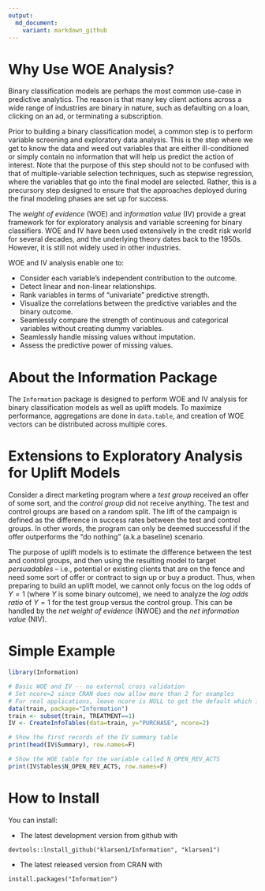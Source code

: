 ```yaml
---
output:
  md_document:
    variant: markdown_github
---
```


<!-- README.md is generated from README.Rmd. Please edit that file -->

# Why Use WOE Analysis?

Binary classification models are perhaps the most common use-case in predictive analytics. The reason is that many key client actions across a wide range of industries are binary in nature, such as defaulting on a loan, clicking on an ad, or terminating a subscription. 

Prior to building a binary classification model, a common step is to perform variable screening and exploratory data analysis. This is the step where we get to know the data and weed out variables that are either ill-conditioned or simply contain no information that will help us predict the action of interest. Note that the purpose of this step should not to be confused with that of multiple-variable selection techniques, such as stepwise regression, where the variables that go into the final model are selected. Rather, this is a precursory step designed to ensure that the approaches deployed during the final modeling phases are set up for success.

The *weight of evidence* (WOE) and *information value* (IV) provide a great framework for for exploratory analysis and variable screening for binary classifiers. WOE and IV have been used extensively in the credit risk world for several decades, and the underlying theory dates back to the 1950s. However, it is still not widely used in other industries.

WOE and IV analysis enable one to:

* Consider each variable’s independent contribution to the outcome.
* Detect linear and non-linear relationships.
* Rank variables in terms of "univariate" predictive strength.
* Visualize the correlations between the predictive variables and the binary outcome.   
* Seamlessly compare the strength of continuous and categorical variables without creating dummy variables.
* Seamlessly handle missing values without imputation.
* Assess the predictive power of missing values.

# About the Information Package

The `Information` package is designed to perform WOE and IV analysis for binary classification models as well as uplift models. To maximize performance, aggregations are done in `data.table`, and creation of WOE vectors can be distributed across multiple cores.

# Extensions to Exploratory Analysis for Uplift Models
Consider a direct marketing program where a *test group* received an offer of some sort, and the *control group* did not receive anything. The test and control groups are based on a random split. The lift of the campaign is defined as the difference in success rates between the test and control groups. In other words, the program can only be deemed successful if the offer outperforms the "do nothing" (a.k.a baseline) scenario.

The purpose of uplift models is to estimate the difference between the test and control groups, and then using the resulting model to target *persuadables* – i.e., potential or existing clients that are on the fence and need some sort of offer or contract to sign up or buy a product. Thus, when preparing to build an uplift model, we cannot only focus on the log odds of $Y=1$ (where $Y$ is some binary outcome), we need to analyze the *log odds ratio* of $Y=1$ for the test group versus the control group. This can be handled by the *net weight of evidence* (NWOE) and the *net information value* (NIV).

# Simple Example
```r
library(Information)

# Basic WOE and IV -- no external cross validation
# Set ncore=2 since CRAN does now allow more than 2 for examples
# For real applications, leave ncore is NULL to get the default which is: number of cores - 1
data(train, package="Information")
train <- subset(train, TREATMENT==1)
IV <- CreateInfoTables(data=train, y="PURCHASE", ncore=2)

# Show the first records of the IV summary table
print(head(IV$Summary), row.names=F)

# Show the WOE table for the variable called N_OPEN_REV_ACTS
print(IV$Tables$N_OPEN_REV_ACTS, row.names=F)
```

# How to Install

You can install:

* The latest development version from github with

```{}
devtools::lnstall_github("klarsen1/Information", "klarsen1")
```

* The latest released version from CRAN with

```{}
install.packages("Information")
```